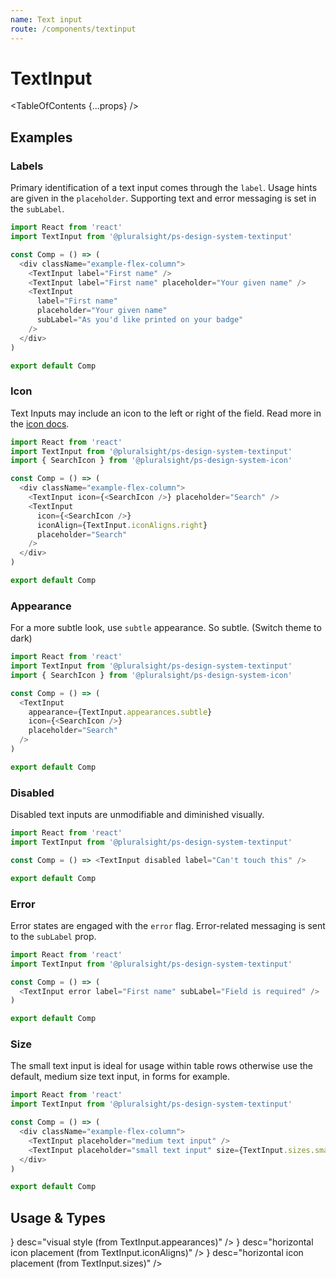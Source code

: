 ```yaml
---
name: Text input
route: /components/textinput
---
```



# TextInput

<TableOfContents {...props} />

## Examples

### Labels

Primary identification of a text input comes through the `label`. Usage hints are given in the `placeholder`. Supporting text and error messaging is set in the `subLabel`.

```typescript
import React from 'react'
import TextInput from '@pluralsight/ps-design-system-textinput'

const Comp = () => (
  <div className="example-flex-column">
    <TextInput label="First name" />
    <TextInput label="First name" placeholder="Your given name" />
    <TextInput
      label="First name"
      placeholder="Your given name"
      subLabel="As you'd like printed on your badge"
    />
  </div>
)

export default Comp
```

### Icon

Text Inputs may include an icon to the left or right of the field. Read more in the [icon docs](/components/icon).

```typescript
import React from 'react'
import TextInput from '@pluralsight/ps-design-system-textinput'
import { SearchIcon } from '@pluralsight/ps-design-system-icon'

const Comp = () => (
  <div className="example-flex-column">
    <TextInput icon={<SearchIcon />} placeholder="Search" />
    <TextInput
      icon={<SearchIcon />}
      iconAlign={TextInput.iconAligns.right}
      placeholder="Search"
    />
  </div>
)

export default Comp
```

### Appearance

For a more subtle look, use `subtle` appearance. So subtle. (Switch theme to dark)

```typescript
import React from 'react'
import TextInput from '@pluralsight/ps-design-system-textinput'
import { SearchIcon } from '@pluralsight/ps-design-system-icon'

const Comp = () => (
  <TextInput
    appearance={TextInput.appearances.subtle}
    icon={<SearchIcon />}
    placeholder="Search"
  />
)

export default Comp
```

### Disabled

Disabled text inputs are unmodifiable and diminished visually.

```typescript
import React from 'react'
import TextInput from '@pluralsight/ps-design-system-textinput'

const Comp = () => <TextInput disabled label="Can't touch this" />

export default Comp
```

### Error

Error states are engaged with the `error` flag. Error-related messaging is sent to the `subLabel` prop.

```typescript
import React from 'react'
import TextInput from '@pluralsight/ps-design-system-textinput'

const Comp = () => (
  <TextInput error label="First name" subLabel="Field is required" />
)

export default Comp
```

### Size

The small text input is ideal for usage within table rows otherwise use the default, medium size text input, in forms for example.

```typescript
import React from 'react'
import TextInput from '@pluralsight/ps-design-system-textinput'

const Comp = () => (
  <div className="example-flex-column">
    <TextInput placeholder="medium text input" />
    <TextInput placeholder="small text input" size={TextInput.sizes.small} />
  </div>
)

export default Comp
```

## Usage & Types

<Usage
  install="npm install @pluralsight/ps-design-system-textinput"
  import="import TextInput from '@pluralsight/ps-design-system-textinput'"
  packageName="textinput"
/>

<TypesTable>
  <TypesProp
    name="appearance"
    type={<TypesEnum enum={TextInput.appearances} />}
    desc="visual style (from TextInput.appearances)"
  />
  <TypesProp
    name="disabled"
    type="boolean"
    desc="standard input disable flag"
  />
  <TypesProp name="error" type="boolean" desc="error state flag" />
  <TypesProp name="icon" type="*Icon" desc="An Icon component" />
  <TypesProp
    name="iconAlign"
    type={<TypesEnum enum={TextInput.iconAligns} />}
    desc="horizontal icon placement (from TextInput.iconAligns)"
  />
  <TypesProp name="label" type="string" desc="identifying string for input" />
  <TypesProp name="placeholder" type="string" desc="in-field usage hint" />
  <TypesProp
    name="ref"
    type="Ref || { field: Ref,input: Ref, }"
    desc="refs to access underlying elements"
  />
  <TypesProp
    name="size"
    type={<TypesEnum enum={TextInput.sizes} />}
    desc="horizontal icon placement (from TextInput.sizes)"
  />
  <TypesProp
    name="subLabel"
    type="string"
    desc="supporting text or error messaging"
  />
</TypesTable>
